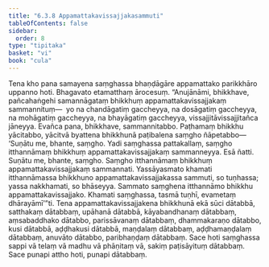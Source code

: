 ```yaml
---
title: "6.3.8 Appamattakavissajjakasammuti"
tableOfContents: false
sidebar:
  order: 8
type: "tipitaka"
basket: "vi"
book: "cula"
---
```



<DynamicBreadcrumb />

<Division number="328" book="cula" bookNo="4" page="331">

<Paragraph number="1440" book="cula">
Tena kho pana samayena saṃghassa bhaṇḍāgāre appamattako parikkhāro uppanno hoti. Bhagavato etamatthaṃ ārocesuṃ. “Anujānāmi, bhikkhave, pañcahaṅgehi samannāgataṃ bhikkhuṃ appamattakavissajjakaṃ sammannituṃ—  yo na chandāgatiṃ gaccheyya, na dosāgatiṃ gaccheyya, na mohāgatiṃ gaccheyya, na bhayāgatiṃ gaccheyya, vissajjitāvissajjitañca jāneyya. Evañca pana, bhikkhave, sammannitabbo. Paṭhamaṃ bhikkhu yācitabbo, yācitvā byattena bhikkhunā paṭibalena saṃgho ñāpetabbo—
</Paragraph>

<Paragraph number="1441" book="cula">
‘Suṇātu me, bhante, saṃgho. Yadi saṃghassa pattakallaṃ, saṃgho itthannāmaṃ bhikkhuṃ appamattakavissajjakaṃ sammanneyya. Esā ñatti.
</Paragraph>

<Paragraph number="1442" book="cula">
Suṇātu me, bhante, saṃgho. Saṃgho itthannāmaṃ bhikkhuṃ appamattakavissajjakaṃ sammannati. Yassāyasmato khamati itthannāmassa bhikkhuno appamattakavissajjakassa sammuti, so tuṇhassa; yassa nakkhamati, so bhāseyya.
</Paragraph>

<Paragraph number="1443" book="cula">
Sammato saṃghena itthannāmo bhikkhu appamattakavissajjako. Khamati saṃghassa, tasmā tuṇhī, evametaṃ dhārayāmī’”ti.
</Paragraph>

<Paragraph number="1444" book="cula">
Tena appamattakavissajjakena bhikkhunā ekā sūci dātabbā, satthakaṃ dātabbaṃ, upāhanā dātabbā, kāyabandhanaṃ dātabbaṃ, aṃsabaddhako dātabbo, parissāvanaṃ dātabbaṃ, dhammakaraṇo dātabbo, kusi dātabbā, aḍḍhakusi dātabbā, maṇḍalaṃ dātabbaṃ, aḍḍhamaṇḍalaṃ dātabbaṃ, anuvāto dātabbo, paribhaṇḍaṃ dātabbaṃ. Sace hoti saṃghassa sappi vā telaṃ vā madhu vā phāṇitaṃ vā, sakiṃ paṭisāyituṃ dātabbaṃ. Sace punapi attho hoti, punapi dātabbaṃ.
</Paragraph>
</Division>
